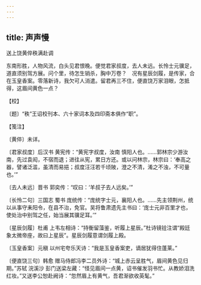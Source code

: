 ```yaml
---
---
---
```

title: 声声慢
---



送上饶黄倅秩满赴调





东南形胜，人物风流，白头见君恨晚。便觉君家叔度，去人未远。长怜士元骥足，道直须别驾方展。问个里，待怎生销杀，胸中万卷？　况有星辰剑履，是传家，合在玉皇香案。零落新诗，我欠可人消遣。留君再三不住，便直饶万家泪眼，怎抵得，这眉间黄色一点？





【校】


〔题〕“秩”王诏校刊本、六十家词本及四印斋本俱作“职”。





【笺注】


〔黄倅〕未详。

〔君家叔度〕后汉书 黄宪传：“黄宪字叔度，汝南 慎阳人也。……郭林宗少游汝南，先过袁闳，不宿而退；进往从宪，累日方还。或以问林宗，林宗曰：‘奉高之器，譬诸泛滥，虽清而易挹；叔度汪汪若千顷陂，澄之不清，淆之不浊，不可量也。’”

〔去人未远〕晋书 郭奕传：“叹曰：‘羊叔子去人远矣。’”

〔长怜二句〕三国志 蜀书 庞统传：“庞统字士元，襄阳人也。……先主领荆州，统以从事守耒阳令，在县不治，免官。吴将鲁肃遗先主书曰：‘庞士元非百里才也，使处治中别驾之任，始当展其骥足耳。’”

〔星辰剑履〕杜甫 上韦左相诗：“持衡留藻鉴，听履上星辰。”杜诗镜铨注谓“殿廷象太微帝座，故曰上星辰”。星辰剑履意谓剑履上殿。

〔玉皇香案〕元稹 以州宅夸乐天诗：“我是玉皇香案吏，谪居犹得住蓬莱。”

〔便直饶三句〕韩愈 赠马侍郎冯李二员外诗：“城上赤云呈胜气，眉间黄色见归期。”苏轼 浣溪沙 彭门送梁左藏：“怪见眉间一点黄，诏书催发羽书忙。从教娇泪洗红妆。”又送李公恕赴阙诗：“忽然眉上有黄气，吾君渐欲收英髦。”